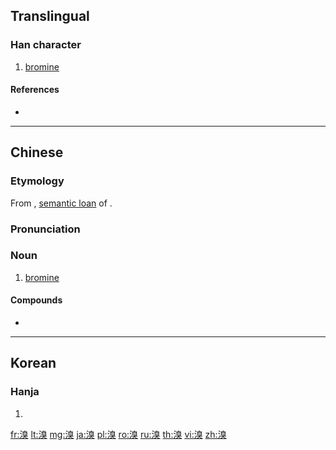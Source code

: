 ==Translingual==

===Han character===
{{Han char|rn=85|rad=水|as=10|sn=13|four=36134|canj=EHUK|ids=⿰氵臭}}

# [[bromine]]

====References====
* {{Han ref|kx=0641.020|dkj=17981|dj=1048.100|hdz=31701.020|uh=6EB4|ud=28340|bh=B7CD|bd=47053}}

----

==Chinese==
{{zh-forms}}

===Etymology===
From {{zh-l|臭|stink; odorous}}, [[semantic loan]] of {{etyl|grc|zh}} {{m|grc|βρῶμος||stink}}.

===Pronunciation===
{{zh-pron
|m=xiù
|c=cau3
|cat=n
}}

===Noun===
{{zh-noun}}

# [[bromine]]

====Compounds====
* {{zh-l|溴水}}

----

==Korean==

===Hanja===
{{ko-hanja|hangeul=추|eumhun=|rv=chu|mr=ch'u|y=chwu}}

# {{defn|lang=ko|sort=水10}}

[[fr:溴]]
[[lt:溴]]
[[mg:溴]]
[[ja:溴]]
[[pl:溴]]
[[ro:溴]]
[[ru:溴]]
[[th:溴]]
[[vi:溴]]
[[zh:溴]]